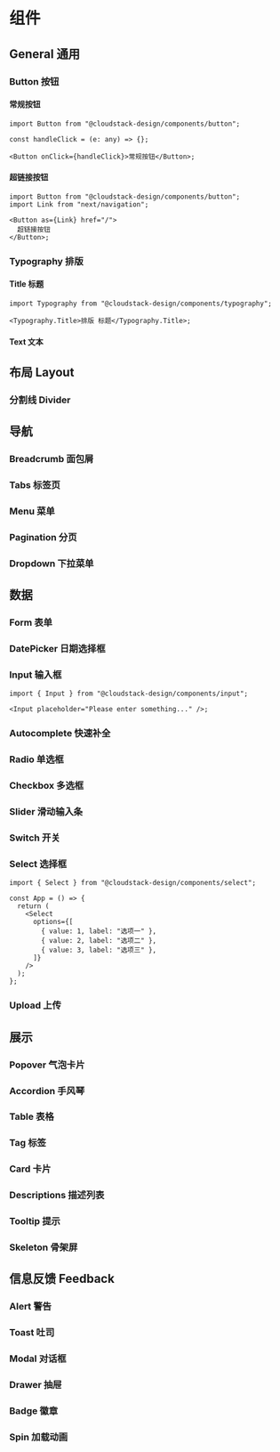 
<Meta title="README" />

# 组件

## General 通用

### Button 按钮

#### 常规按钮

```tsx
import Button from "@cloudstack-design/components/button";

const handleClick = (e: any) => {};

<Button onClick={handleClick}>常规按钮</Button>;
```

#### 超链接按钮

```tsx
import Button from "@cloudstack-design/components/button";
import Link from "next/navigation";

<Button as={Link} href="/">
  超链接按钮
</Button>;
```

### Typography 排版

#### Title 标题

```tsx
import Typography from "@cloudstack-design/components/typography";

<Typography.Title>排版 标题</Typography.Title>;
```

#### Text 文本

## 布局 Layout

### 分割线 Divider

## 导航

### Breadcrumb 面包屑

### Tabs 标签页

### Menu 菜单

### Pagination 分页

### Dropdown 下拉菜单

## 数据

### Form 表单

### DatePicker 日期选择框

### Input 输入框

```tsx
import { Input } from "@cloudstack-design/components/input";

<Input placeholder="Please enter something..." />;
```

### Autocomplete 快速补全

### Radio 单选框

### Checkbox 多选框

### Slider 滑动输入条

### Switch 开关

### Select 选择框

```tsx
import { Select } from "@cloudstack-design/components/select";

const App = () => {
  return (
    <Select
      options={[
        { value: 1, label: "选项一" },
        { value: 2, label: "选项二" },
        { value: 3, label: "选项三" },
      ]}
    />
  );
};
```

### Upload 上传

## 展示

### Popover 气泡卡片

### Accordion 手风琴

### Table 表格

### Tag 标签

### Card 卡片

### Descriptions 描述列表

### Tooltip 提示

### Skeleton 骨架屏

## 信息反馈 Feedback

### Alert 警告

### Toast 吐司

### Modal 对话框

### Drawer 抽屉

### Badge 徽章

### Spin 加载动画
